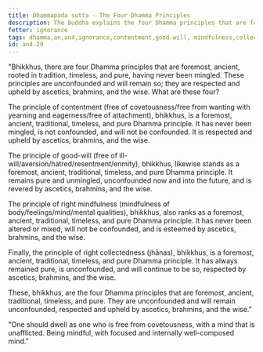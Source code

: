 ```yaml
---
title: Dhammapada sutta - The Four Dhamma Principles
description: The Buddha explains the four Dhamma principles that are foremost, ancient, rooted in tradition, timeless, and pure.
fetter: ignorance
tags: dhamma,an,an4,ignorance,contentment,good-will, mindfulness,collectedness
id: an4.29
---
```


"Bhikkhus, there are four Dhamma principles that are foremost, ancient, rooted in tradition, timeless, and pure, having never been mingled. These principles are unconfounded and will remain so; they are respected and upheld by ascetics, brahmins, and the wise. What are these four?

The principle of contentment (free of covetousness/free from wanting with yearning and eagerness/free of attachment), bhikkhus, is a foremost, ancient, traditional, timeless, and pure Dhamma principle. It has never been mingled, is not confounded, and will not be confounded. It is respected and upheld by ascetics, brahmins, and the wise.

The principle of good-will (free of ill-will/aversion/hatred/resentment/enmity), bhikkhus, likewise stands as a foremost, ancient, traditional, timeless, and pure Dhamma principle. It remains pure and unmingled, unconfounded now and into the future, and is revered by ascetics, brahmins, and the wise.

The principle of right mindfulness (mindfulness of body/feelings/mind/mental qualities), bhikkhus, also ranks as a foremost, ancient, traditional, timeless, and pure Dhamma principle. It has never been altered or mixed, will not be confounded, and is esteemed by ascetics, brahmins, and the wise.

Finally, the principle of right collectedness (jhānas), bhikkhus, is a foremost, ancient, traditional, timeless, and pure Dhamma principle. It has always remained pure, is unconfounded, and will continue to be so, respected by ascetics, brahmins, and the wise.

These, bhikkhus, are the four Dhamma principles that are foremost, ancient, traditional, timeless, and pure. They are unconfounded and will remain unconfounded, respected and upheld by ascetics, brahmins, and the wise."

"One should dwell as one who is free from covetousness,
with a mind that is unafflicted.
Being mindful,
with focused and internally well-composed mind."